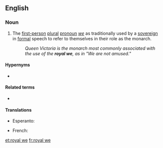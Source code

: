 ==English==

===Noun===
{{en-noun}}

# The [[first-person]] [[plural]] [[pronoun]] ''[[we]]'' as traditionally used by a [[sovereign]] in [[formal]] speech to refer to themselves in their role as the monarch.
#: ''Queen Victoria is the monarch most commonly associated with the use of the '''royal we''', as in "We are not amused."''

====Hypernyms====
* {{sense|plural "we" used by a sovereign}} {{l|en|majestic plural}}

====Related terms====
* {{l|en|editorial we}}

====Translations====
{{trans-top|plural "we" used by a sovereign}}
* Esperanto: {{t|eo|reĝa ni}}
{{trans-mid}}
* French: {{t+|fr|nous de majesté}}
{{trans-bottom}}

[[et:royal we]]
[[fr:royal we]]